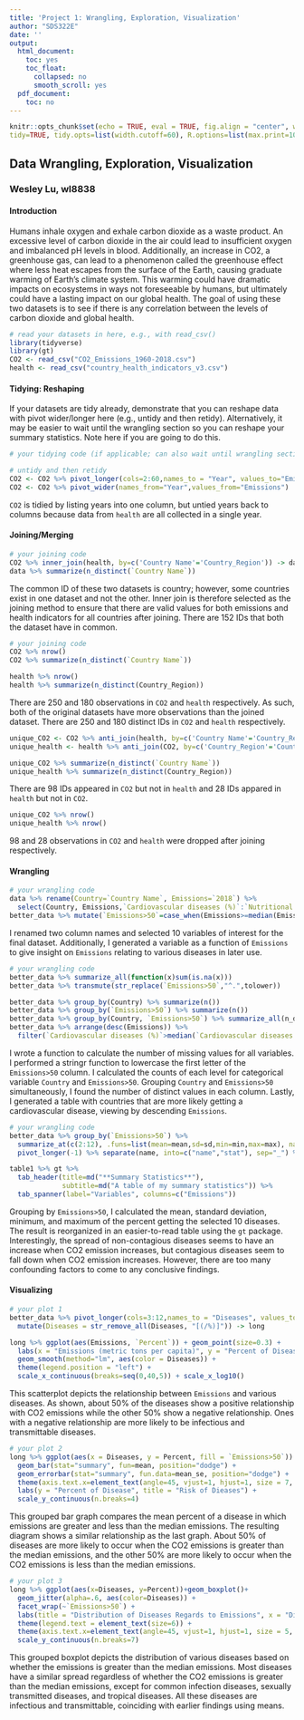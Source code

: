 ```yaml
---
title: 'Project 1: Wrangling, Exploration, Visualization'
author: "SDS322E"
date: ''
output:
  html_document:
    toc: yes
    toc_float:
      collapsed: no
      smooth_scroll: yes
  pdf_document:
    toc: no
---
```


```r
knitr::opts_chunk$set(echo = TRUE, eval = TRUE, fig.align = "center", warning = F, message = F,
tidy=TRUE, tidy.opts=list(width.cutoff=60), R.options=list(max.print=100))
```

## Data Wrangling, Exploration, Visualization

### Wesley Lu, wl8838

#### Introduction 

Humans inhale oxygen and exhale carbon dioxide as a waste product. An excessive level of carbon dioxide in the air could lead to insufficient oxygen and imbalanced pH levels in blood. Additionally, an increase in CO2, a greenhouse gas, can lead to a phenomenon called the greenhouse effect where less heat escapes from the surface of the Earth, causing graduate warming of Earth's climate system. This warming could have dramatic impacts on ecosystems in ways not foreseeable by humans, but ultimately could have a lasting impact on our global health. The goal of using these two datasets is to see if there is any correlation between the levels of carbon dioxide and global health.
```R
# read your datasets in here, e.g., with read_csv()
library(tidyverse)
library(gt)
CO2 <- read_csv("CO2_Emissions_1960-2018.csv")
health <- read_csv("country_health_indicators_v3.csv")
```

#### Tidying: Reshaping

If your datasets are tidy already, demonstrate that you can reshape data with pivot wider/longer here (e.g., untidy and then retidy). Alternatively, it may be easier to wait until the wrangling section so you can reshape your summary statistics. Note here if you are going to do this.

```R
# your tidying code (if applicable; can also wait until wrangling section)

# untidy and then retidy
CO2 <- CO2 %>% pivot_longer(cols=2:60,names_to = "Year", values_to="Emissions", values_drop_na=T)
CO2 <- CO2 %>% pivot_wider(names_from="Year",values_from="Emissions")
```

`CO2` is tidied by listing years into one column, but untied years back to columns because data from `health` are all collected in a single year.


#### Joining/Merging

```R
# your joining code
CO2 %>% inner_join(health, by=c('Country Name'='Country_Region')) -> data
data %>% summarize(n_distinct(`Country Name`))
```

The common ID of these two datasets is country; however, some countries exist in one dataset and not the other. Inner join is therefore selected as the joining method to ensure that there are valid values for both emissions and health indicators for all countries after joining. There are 152 IDs that both the dataset have in common.

```R
# your joining code
CO2 %>% nrow()
CO2 %>% summarize(n_distinct(`Country Name`))

health %>% nrow()
health %>% summarize(n_distinct(Country_Region))
```

There are 250 and 180 observations in `CO2` and `health` respectively. As such, both of the original datasets have more observations than the joined dataset. There are 250 and 180 distinct IDs in `CO2` and `health` respectively.  

```R
unique_CO2 <- CO2 %>% anti_join(health, by=c('Country Name'='Country_Region'))
unique_health <- health %>% anti_join(CO2, by=c('Country_Region'='Country Name'))

unique_CO2 %>% summarize(n_distinct(`Country Name`))
unique_health %>% summarize(n_distinct(Country_Region))

```
There are 98 IDs appeared in `CO2` but not in `health` and 28 IDs appared in `health` but not in `CO2`.

```R
unique_CO2 %>% nrow()
unique_health %>% nrow()

```

98 and 28 observations in `CO2` and `health` were dropped after joining respectively.

####  Wrangling

```R
# your wrangling code
data %>% rename(Country=`Country Name`, Emissions=`2018`) %>% 
  select(Country, Emissions,`Cardiovascular diseases (%)`:`Nutritional deficiencies (%)`) -> better_data
better_data %>% mutate(`Emissions>50`=case_when(Emissions>=median(Emissions) ~ "True", Emissions<median(Emissions) ~ "False")) -> better_data
```
I renamed two column names and selected 10 variables of interest for the final dataset. Additionally, I generated a variable as a function of `Emissions` to give insight on `Emissions` relating to various diseases in later use.

```R
# your wrangling code
better_data %>% summarize_all(function(x)sum(is.na(x)))
better_data %>% transmute(str_replace(`Emissions>50`,"^.",tolower))

better_data %>% group_by(Country) %>% summarize(n())
better_data %>% group_by(`Emissions>50`) %>% summarize(n())
better_data %>% group_by(Country, `Emissions>50`) %>% summarize_all(n_distinct, na.rm=T)
better_data %>% arrange(desc(Emissions)) %>%
  filter(`Cardiovascular diseases (%)`>median(`Cardiovascular diseases (%)`, na.rm = T))
```

I wrote a function to calculate the number of missing values for all variables. I performed a stringr function to lowercase the first letter of the `Emissions>50` column. I calculated the counts of each level for categorical variable `Country` and `Emissions>50`. Grouping `Country` and `Emissions>50` simultaneously, I found the number of distinct values in each column. Lastly, I generated a table with countries that are more likely getting a cardiovascular disease, viewing by descending `Emissions`.

```R
# your wrangling code
better_data %>% group_by(`Emissions>50`) %>% 
  summarize_at(c(2:12), .funs=list(mean=mean,sd=sd,min=min,max=max), na.rm=T) %>% 
  pivot_longer(-1) %>% separate(name, into=c("name","stat"), sep="_") %>% pivot_wider() -> table1

table1 %>% gt %>%
  tab_header(title=md("**Summary Statistics**"),
             subtitle=md("A table of my summary statistics")) %>%
  tab_spanner(label="Variables", columns=c("Emissions"))
```

Grouping by `Emissions>50`, I calculated the mean, standard deviation, minimum, and maximum of the percent getting the selected 10 diseases. The result is reorganized in an easier-to-read table using the `gt` package. Interestingly, the spread of non-contagious diseases seems to have an increase when CO2 emission increases, but contagious diseases seem to fall down when CO2 emission increases. However, there are too many confounding factors to come to any conclusive findings.


#### Visualizing

```R
# your plot 1
better_data %>% pivot_longer(cols=3:12,names_to = "Diseases", values_to="Percent", values_drop_na=T) %>%
  mutate(Diseases = str_remove_all(Diseases, "[(/%)]")) -> long

long %>% ggplot(aes(Emissions, `Percent`)) + geom_point(size=0.3) +
  labs(x = "Emissions (metric tons per capita)", y = "Percent of Disease", title = "Risk of Dieases over CO2 Emissions") +
  geom_smooth(method="lm", aes(color = Diseases)) + 
  theme(legend.position = "left") + 
  scale_x_continuous(breaks=seq(0,40,5)) + scale_x_log10()
```

This scatterplot depicts the relationship between `Emissions` and various diseases. As shown, about 50% of the diseases show a positive relationship with CO2 emissions while the other 50% show a negative relationship. Ones with a negative relationship are more likely to be infectious and transmittable diseases. 

```R
# your plot 2
long %>% ggplot(aes(x = Diseases, y = Percent, fill = `Emissions>50`)) +
  geom_bar(stat="summary", fun=mean, position="dodge") +
  geom_errorbar(stat="summary", fun.data=mean_se, position="dodge") +
  theme(axis.text.x=element_text(angle=45, vjust=1, hjust=1, size = 7, face="bold")) +
  labs(y = "Percent of Disease", title = "Risk of Dieases") +
  scale_y_continuous(n.breaks=4)
```

This grouped bar graph compares the mean percent of a disease in which emissions are greater and less than the median emissions. The resulting diagram shows a similar relationship as the last graph. About 50% of diseases are more likely to occur when the CO2 emissions is greater than the median emissions, and the other 50% are more likely to occur when the CO2 emissions is less than the median emissions.

```R
# your plot 3
long %>% ggplot(aes(x=Diseases, y=Percent))+geom_boxplot()+
  geom_jitter(alpha=.6, aes(color=Diseases)) +
  facet_wrap(~`Emissions>50`) +
  labs(title = "Distribution of Diseases Regards to Emissions", x = "Diseases", y = "Percent of diseases") +
  theme(legend.text = element_text(size=6)) +
  theme(axis.text.x=element_text(angle=45, vjust=1, hjust=1, size = 5, face="bold")) +   
  scale_y_continuous(n.breaks=7)

```

This grouped boxplot depicts the distribution of various diseases based on whether the emissions is greater than the median emissions. Most diseases have a similar spread regardless of whether the CO2 emissions is greater than the median emissions, except for common infection diseases, sexually transmitted diseases, and tropical diseases. All these diseases are infectious and transmittable, coinciding with earlier findings using means.

